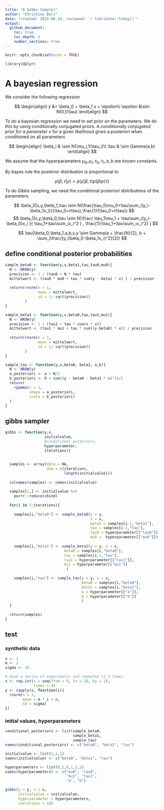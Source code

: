 ```yaml
---
title: "A Gibbs Sampler"
author: "Christian Barz"
date: "created: 2021-06-16, reviewed: `r lubridate::today()`"
output: 
  github_document:
    toc: true
    toc_depth: 2
    number_sections: true
---
```


```r
knitr::opts_chunk$set(echo = TRUE)

library(dplyr)
```

# A bayesian regression

We consider the following regression

$$
\begin{align}
y &= 
\beta_0 + \beta_1 x + \epsilon\\
\epsilon &\sim 
N(0,1/\tau)
\end{align}
$$

To do a bayesian regression we need to set prior on the parameters. We do this 
by using conditionally conjugated priors. 
A *conditionally conjugated prior for a parameter $x$* for
a given likelihood gives a posteriori when conditioned on all parameters

$$
\begin{align}
\beta_i  & \sim N(\mu_i,1/\tau_i)\\
\tau & \sim Gamma(a,b)
\end{align}
$$

We assume that the hyperparameters $\mu_0,\mu_1,\tau_0,\tau_1,a,b$ are known 
constants.

By bayes rule the posterior distribution is proportional to

$$
p(\beta,\tau|y)\propto p(y|\beta,\tau) p(\beta) p(\tau)
$$

To do Gibbs sampling, we need the conditional posteriori distributions of the parameters.

$$
\beta_0|x,y,\beta_1,\tau \sim N(\frac{\tau_0\mu_0+\tau\sum_i(y_i-\beta_1x_i)}{\tau_0+n\tau},\frac{1}{\tau_0+n\tau})
$$
$$
\beta_1|x,y,\beta_0,\tau \sim 
N(\frac{
  \tau_1\mu_1 + 
  \tau\sum_i(y_i-\beta_0)x_i 
}{
  \tau_1+\tau\sum_ix_i^2
  }
,
\frac{1}{\tau_1+\tau\sum_ix_i^2}
)
$$

$$
\tau|\beta_0,\beta_1,a,b,x,y \sim
Gamma(a + \frac{N}{2}, b + \sum_i\frac{(y_i\beta_0-\beta_1x_i)^2}{2})
$$

## define conditional posterior probabilities

```r
sample_beta0 <- function(y,x,beta1,tau,tau0,mu0){
  N <- NROW(y)
  precision <- 1 / (tau0 + N * tau)
  mittelwert <- (tau0 * mu0 + tau * sum(y - beta1 * x) ) / precision
  
  return(rnorm(n = 1, 
               mean = mittelwert,
               sd = 1/ sqrt(precision))
         )
}
```


```r
sample_beta1 <- function(y,x,beta0,tau,tau1,mu1){
  N <- NROW(y)
  precision <- 1 / (tau1 + tau * sum(x * x))
  mittelwert <- (tau1 * mu1 + tau * sum((y-beta0) * x)) / precision
  
  return(rnorm(n = 1, 
               mean = mittelwert, 
               sd = 1/ sqrt(precision))
         )
}
```

```r
sample_tau <- function(y,x,beta0, beta1, a,b){
  N <- NROW(y)
  a_posteriori <- a + N/2
  b_posteriori <- b + sum((y - beta0 - beta1 * x)^2)/2
  return(
    rgamma(n = 1, 
           shape = a_posteriori,
           scale = b_posteriori)
  )
}
```



## gibbs sampler

```r
gibbs <- function(y,x, 
                  initialvalue, 
                  #conditional_posteriors,
                  hyperparameter,
                  iterations){
  
  
  samples <- array(data = NA, 
                   dim = c(iterations,
                           length(initialvalue)))
  
  colnames(samples) <- names(initialvalue)
  
  samples[1,] <- initialvalue %>%
    purrr::reduce(cbind)
  
  for(i in 2:iterations){
    
    samples[i,"beta0"] <- sample_beta0(y = y, 
                                       x = x, 
                                       beta1 = samples[i-1,"beta1"],
                                       tau = samples[i-1,"tau"],
                                       tau0 = hyperparameter[["tau0"]],
                                       mu0 =  hyperparameter[["mu0"]])
    
    samples[i,"beta1"] <- sample_beta1(y = y, x = x,
                           beta0 = samples[i,"beta0"], 
                           tau = samples[i-1,"tau"], 
                           tau1 = hyperparameter[["tau1"]],
                           mu1 = hyperparameter[["mu1"]]
                            )
    
    samples[i,"tau"] <- sample_tau(y = y, x = x,
                                   beta0 = samples[i,"beta0"], 
                                   beta1 = samples[i,"beta1"],
                                   a = hyperparameter[["a"]], 
                                   b = hyperparameter[["b"]]
                                   )
  }
  
  return(samples)
}
```


## test

### synthetic data

```r
n <- 1
m <- 2
sigma <- 10.

# done a series of experiments and repeated it 4 times
x <- rep.int(x = seq(from = 0, to = 20, by = 1),
             times = 4)
y <- sapply(x, function(i){
  rnorm(n = 1,
        mean = m * i + n,
        sd = sigma)
})
```

### initial values, hyperparameters

```r
conditional_posteriors <- list(sample_beta0, 
                               sample_beta1,
                               sample_tau)
names(conditional_posteriors) <- c("beta0", "beta1", "tau")

initialvalue <- list(1,1,1)
names(initialvalue) <- c("beta0", "beta1", "tau")

hyperparameters <- list(0,1,0,1,2,2)
names(hyperparameters) <- c("mu0", "tau0",
                            "mu1", "tau1", 
                            "a", "b")
```



```r
gibbs(y = y, x = x, 
      initialvalue = initialvalue,
      hyperparameter = hyperparameters, 
      iterations = 10)
```

